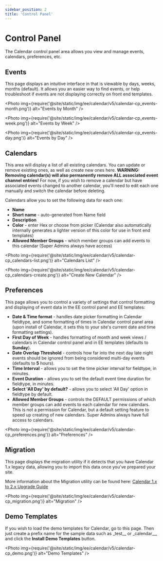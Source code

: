 ```yaml
---
sidebar_position: 2
title: 'Control Panel'
---
```



# Control Panel

The Calendar control panel area allows you view and manage events, calendars, preferences, etc.

## Events

This page displays an intuitive interface in that is viewable by days, weeks, months (default). It allows you an easier way to find events, or help troubleshoot if events are not displaying correctly on front end templates.

<Photo
  img={require('@site/static/img/ee/calendar/v5/calendar-cp_events-month.png')}
  alt="Events by Month"
/>

<Photo
  img={require('@site/static/img/ee/calendar/v5/calendar-cp_events-week.png')}
  alt="Events by Week"
/>

<Photo
  img={require('@site/static/img/ee/calendar/v5/calendar-cp_events-day.png')}
  alt="Events by Day"
/>

## Calendars

This area will display a list of all existing calendars. You can update or remove existing ones, as well as create new ones here. **WARNING: Removing calendar(s) will also permanently remove ALL associated event channel entries!** For now, if you wish to remove a calendar but have associated events changed to another calendar, you'll need to edit each one manually and switch the calendar before deleting.

Calendars allow you to set the following data for each one:

- **Name**
- **Short name** - auto-generated from Name field
- **Description**
- **Color** - enter Hex or choose from picker (Calendar also automatically internally generates a lighter version of this color for use in front end templates)
- **Allowed Member Groups** - which member groups can add events to this calendar (Super Admins always have access)

<Photo
  img={require('@site/static/img/ee/calendar/v5/calendar-cp_calendars-list.png')}
  alt="Calendars List"
/>

<Photo
  img={require('@site/static/img/ee/calendar/v5/calendar-cp_calendars-create.png')}
  alt="Create New Calendar"
/>

## Preferences

This page allows you to control a variety of settings that control formatting and displaying of event data in the EE control panel and EE templates:

- **Date & Time format** - handles date picker formatting in Calendar fieldtype, and some formatting of times in Calendar control panel area (upon install of Calendar, it sets this to your site's current date and time formatting settings).
- **First Day of Week** - handles formatting of month and week views / calendars in Calendar control panel and in EE templates (defaults to **Sunday**).
- **Date Overlap Threshold** - controls how far into the next day late night events should be ignored from being considered multi-day events (defaults to **5** hours).
- **Time Interval** - allows you to set the time picker interval for fieldtype, in minutes.
- **Event Duration** - allows you to set the default event time duration for fieldtype, in minutes.
- **Select 'All Day' by default?** - allows you to select 'All Day' option in fieldtype by default.
- **Allowed Member Groups** - controls the DEFAULT permissions of which member groups can add events to each calendar for new calendars. This is not a permission for Calendar, but a default setting feature to speed up creating of new calendars. Super Admins always have full access to calendars.

<Photo
  img={require('@site/static/img/ee/calendar/v5/calendar-cp_preferences.png')}
  alt="Preferences"
/>

## Migration

This page displays the migration utility if it detects that you have Calendar 1.x legacy data, allowing you to import this data once you've prepared your site.

More information about the Migration utility can be found here: [Calendar 1.x to 2.x Upgrade Guide](../migrations/calendar-1-migration.mdx)

<Photo
  img={require('@site/static/img/ee/calendar/v5/calendar-cp_migration.png')}
  alt="Migration"
/>

## Demo Templates

If you wish to load the demo templates for Calendar, go to this page. Then just create a prefix name for the sample data such as \_test\_\_ or \_calendar\_\_, and click the **Install Demo Templates** button.

<Photo
  img={require('@site/static/img/ee/calendar/v5/calendar-cp_demo.png')}
  alt="Demo Templates"
/>
